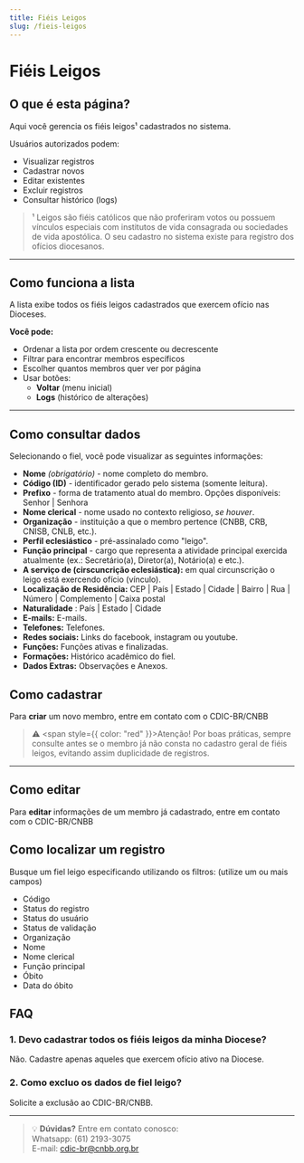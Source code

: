 ```yaml
---
title: Fiéis Leigos
slug: /fieis-leigos
---
```


# Fiéis Leigos

## O que é esta página?
Aqui você gerencia os fiéis leigos¹ cadastrados no sistema.  

Usuários autorizados podem:  

- Visualizar registros  
- Cadastrar novos  
- Editar existentes  
- Excluir registros  
- Consultar histórico (logs)  

> ¹ Leigos são fiéis católicos que não proferiram votos ou possuem vínculos especiais com institutos de vida consagrada ou sociedades de vida apostólica. O seu cadastro no sistema existe para registro dos ofícios diocesanos.

---

## Como funciona a lista
A lista exibe todos os fiéis leigos cadastrados que exercem ofício nas Dioceses. 

**Você pode:**

- Ordenar a lista por ordem crescente ou decrescente
- Filtrar para encontrar membros específicos
- Escolher quantos membros quer ver por página
- Usar botões:
  - **Voltar** (menu inicial)
  - **Logs** (histórico de alterações)

---

## Como consultar dados 
Selecionando o fiel, você pode visualizar as seguintes informações:

- **Nome** *(obrigatório)* - nome completo do membro. 
- **Código (ID)** - identificador gerado pelo sistema (somente leitura).  
- **Prefixo** - forma de tratamento atual do membro. Opções disponíveis: Senhor | Senhora
- **Nome clerical** - nome usado no contexto religioso, *se houver*.  
- **Organização** - instituição a que o membro pertence (CNBB, CRB, CNISB, CNLB, etc.).  
- **Perfil eclesiástico** - pré-assinalado como "leigo".
- **Função principal** - cargo que representa a atividade principal exercida atualmente (ex.: Secretário(a), Diretor(a), Notário(a) e etc.).
- **A serviço de (cirscuncrição eclesiástica):** em qual circunscrição o leigo está exercendo ofício (vínculo).
- **Localização de Residência:** CEP  |  País |  Estado |  Cidade  |  Bairro |  Rua  |  Número |  Complemento |  Caixa postal  
- **Naturalidade** : País |  Estado  | Cidade  
- **E-mails:** E-mails.
- **Telefones:** Telefones.
- **Redes sociais:**  Links do facebook, instagram ou youtube.
- **Funções:** Funções ativas e finalizadas.
- **Formações:** Histórico acadêmico do fiel.
- **Dados Extras:** Observações e Anexos.

## Como cadastrar 
Para **criar** um novo membro, entre em contato com o CDIC-BR/CNBB

>⚠️ <span style={{ color: "red" }}>Atenção!</span> 
    Por boas práticas, sempre consulte antes se o membro já não consta no cadastro geral de fiéis leigos, evitando assim duplicidade de registros. 

---

## Como editar
Para **editar** informações de um membro já cadastrado, entre em contato com o CDIC-BR/CNBB

## Como localizar um registro 
Busque um fiel leigo especificando utilizando os filtros: (utilize um ou mais campos)
  - Código
  - Status do registro
  - Status do usuário
  - Status de validação
  - Organização
  - Nome
  - Nome clerical
  - Função principal
  - Óbito
  - Data do óbito



## FAQ

### 1. Devo cadastrar todos os fiéis leigos da minha Diocese?

Não. Cadastre apenas aqueles que exercem ofício ativo na Diocese.

### 2. Como excluo os dados de fiel leigo?

Solicite a exclusão ao CDIC-BR/CNBB.

---

> 💡 **Dúvidas?** Entre em contato conosco: \
> Whatsapp: (61) 2193-3075 \
> E-mail: cdic-br@cnbb.org.br